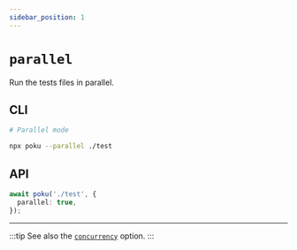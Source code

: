 ```yaml
---
sidebar_position: 1
---
```


# `parallel`

Run the tests files in parallel.

## CLI

```bash
# Parallel mode

npx poku --parallel ./test
```

## API

```ts
await poku('./test', {
  parallel: true,
});
```

<hr />

:::tip
See also the [`concurrency`](/docs/documentation/poku/options/concurrency) option.
:::
